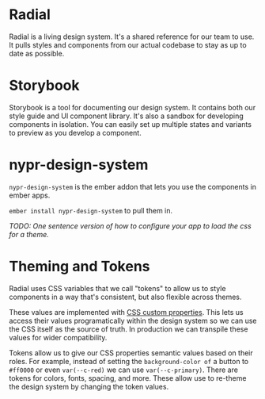 
<Meta title="For Developers/Intro" />

# Radial

Radial is a living design system.  It's a shared reference for our team to use.  It pulls styles and components from our actual codebase to stay as up to date as possible.

# Storybook

Storybook is a tool for documenting our design system. It contains both our style guide and UI component library. It's also a sandbox for developing components in isolation. You can easily set up multiple states and variants to preview as you develop a component.

# nypr-design-system

`nypr-design-system` is the ember addon that lets you use the components in ember apps.

`ember install nypr-design-system` to pull them in.

*TODO: One sentence version of how to configure your app to load the css for a theme.*

# Theming and Tokens

Radial uses CSS variables that we call "tokens" to allow us to style components in a way that's consistent, but also flexible across themes.

These values are implemented with [CSS custom properties](https://developer.mozilla.org/en-US/docs/Web/CSS/--*). This lets us access their values programatically within the design system so we can use the CSS itself as the source of truth. In production we can transpile these values for wider compatibility.

Tokens allow us to give our CSS properties semantic values based on their roles. For example, instead of setting the `background-color of` a button to `#ff0000` or even `var(--c-red)` we can use `var(--c-primary)`.  There are tokens for colors, fonts, spacing, and more. These allow use to re-theme the design system by changing the token values.